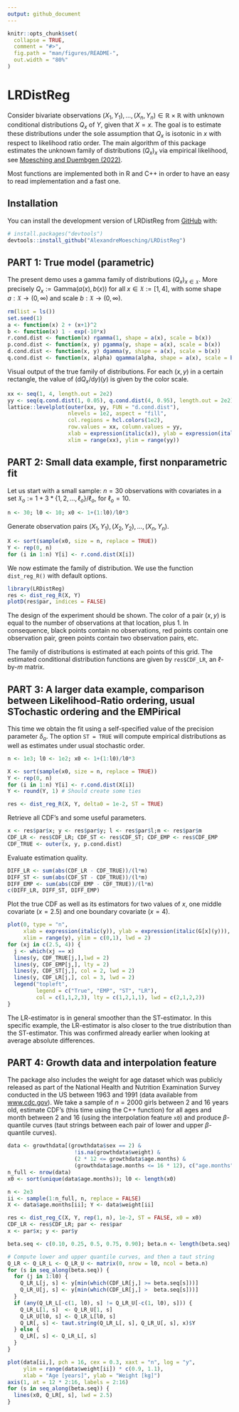 ```yaml
---
output: github_document
---
```


<!-- README.md is generated from README.Rmd. Please edit that file -->

```r
knitr::opts_chunk$set(
  collapse = TRUE,
  comment = "#>",
  fig.path = "man/figures/README-",
  out.width = "80%"
)
```

# LRDistReg

<!-- badges: start -->
<!-- badges: end -->

Consider bivariate observations $(X_1, Y_1), \ldots , (X_n, Y_n) \in \mathbb{R}\times\mathbb{R}$ with unknown conditional distributions $Q_x$ of $Y$, given that $X = x$. The goal is to estimate these distributions under the sole assumption that $Q_x$ is isotonic in $x$ with respect to likelihood ratio order. The main algorithm of this package estimates the unknown family
of distributions $(Q_x)_x$ via empirical likelihood, see [Moesching and Duembgen (2022)](https://arxiv.org/abs/2007.11521).

Most functions are implemented both in R and C++ in order to have an easy to read implementation and a fast one.

## Installation

You can install the development version of LRDistReg from [GitHub](https://github.com/) with:

``` r
# install.packages("devtools")
devtools::install_github("AlexandreMoesching/LRDistReg")
```

## PART 1: True model (parametric)

The present demo uses a gamma family of distributions $(Q_x)_{x\in \mathfrak{X}}$. More precisely
$Q_x := \mathrm{Gamma}\bigl(a(x), b(x)\bigr)$ for all $x \in \mathfrak{X} := [1,4]$, with some shape $a: \mathfrak{X} \to (0,\infty)$ and scale $b: \mathfrak{X} \to (0,\infty)$.

```r
rm(list = ls())
set.seed(1)
a <- function(x) 2 + (x+1)^2
b <- function(x) 1 - exp(-10*x)
r.cond.dist <- function(x) rgamma(1, shape = a(x), scale = b(x))
p.cond.dist <- function(x, y) pgamma(y, shape = a(x), scale = b(x))
d.cond.dist <- function(x, y) dgamma(y, shape = a(x), scale = b(x))
q.cond.dist <- function(x, alpha) qgamma(alpha, shape = a(x), scale = b(x))
```

Visual output of the true family of distributions. For each $(x,y)$ in a certain rectangle, the value of $(\mathrm{d}Q_x/\mathrm{d}y)(y)$ is given by the color scale.

```r
xx <- seq(1, 4, length.out = 2e2)
yy <- seq(q.cond.dist(1, 0.05), q.cond.dist(4, 0.95), length.out = 2e2)
lattice::levelplot(outer(xx, yy, FUN = "d.cond.dist"), 
                   nlevels = 1e2, aspect = "fill",
                   col.regions = hcl.colors(1e2),
                   row.values = xx, column.values = yy,
                   xlab = expression(italic(x)), ylab = expression(italic(y)),
                   xlim = range(xx), ylim = range(yy))
```

## PART 2: Small data example, first nonparametric fit

Let us start with a small sample: $n = 30$ observations with covariates in a set $\mathfrak{X}_o := 1 + 3*\{1,2,...,\ell_o\}/\ell_o$, for $\ell_o = 10$.
```r
n <- 30; l0 <- 10; x0 <- 1+(1:l0)/l0*3
```

Generate observation pairs $(X_1,Y_1),(X_2,Y_2),...,(X_n,Y_n)$.
```r
X <- sort(sample(x0, size = n, replace = TRUE))
Y <- rep(0, n)
for (i in 1:n) Y[i] <- r.cond.dist(X[i])
```

We now estimate the family of distribution. We use the function `dist_reg_R()` with default options.
```r
library(LRDistReg)
res <- dist_reg_R(X, Y)
plotD(res$par, indices = FALSE)
```

The design of the experiment should be shown. The color of a pair $(x,y)$ is equal to the number of observations at that location, plus 1. In consequence, black points contain no observations, red points contain one observation pair, green points contain two observation pairs, etc.

The family of distributions is estimated at each points of this grid. The estimated conditional distribution functions are given by `res$CDF_LR`, an $\ell$-by-$m$ matrix.

## PART 3: A larger data example, comparison between Likelihood-Ratio ordering, usual STochastic ordering and the EMPirical

This time we obtain the fit using a self-specified value of the precision parameter $\delta_o$. The option `ST = TRUE` will compute empirical distributions as well as estimates under usual stochastic order.
```r
n <- 1e3; l0 <- 1e2; x0 <- 1+(1:l0)/l0*3

X <- sort(sample(x0, size = n, replace = TRUE))
Y <- rep(0, n)
for (i in 1:n) Y[i] <- r.cond.dist(X[i])
Y <- round(Y, 1) # Should create some ties

res <- dist_reg_R(X, Y, delta0 = 1e-2, ST = TRUE)
```

Retrieve all CDF's and some useful parameters.
```r
x <- res$par$x; y <- res$par$y; l <- res$par$l;m <- res$par$m
CDF_LR <- res$CDF_LR; CDF_ST <- res$CDF_ST; CDF_EMP <- res$CDF_EMP
CDF_TRUE <- outer(x, y, p.cond.dist)
```

Evaluate estimation quality.
```r
DIFF_LR <- sum(abs(CDF_LR - CDF_TRUE))/(l*m)
DIFF_ST <- sum(abs(CDF_ST - CDF_TRUE))/(l*m)
DIFF_EMP <- sum(abs(CDF_EMP - CDF_TRUE))/(l*m)
c(DIFF_LR, DIFF_ST, DIFF_EMP)
```

Plot the true CDF as well as its estimators for two values of $x$, one 
middle covariate ($x = 2.5$) and one boundary covariate ($x = 4$).

```r
plot(0, type = "n",
     xlab = expression(italic(y)), ylab = expression(italic(G[x](y))),
     xlim = range(y), ylim = c(0,1), lwd = 2)
for (xj in c(2.5, 4)) {
  j <- which(xj == x)
  lines(y, CDF_TRUE[j,],lwd = 2)
  lines(y, CDF_EMP[j,], lty = 2)
  lines(y, CDF_ST[j,], col = 2, lwd = 2)
  lines(y, CDF_LR[j,], col = 3, lwd = 2)
  legend("topleft", 
         legend = c("True", "EMP", "ST", "LR"),
         col = c(1,1,2,3), lty = c(1,2,1,1), lwd = c(2,1,2,2))
}
```

The LR-estimator is in general smoother than the ST-estimator. In this specific example, the LR-estimator is also closer to the true distribution than the ST-estimator. This was confirmed already earlier when looking at average absolute differences. 

## PART 4: Growth data and interpolation feature

The package also includes the weight for age dataset which was publicly released as part of the National Health and Nutrition Examination Survey conducted in the US between 1963 and 1991 (data available from [www.cdc.gov](www.cdc.gov)). We take a sample of $n=2000$ girls between $2$ and $16$ years old, estimate CDF's (this time using the C++ function) for all ages and month between $2$ and $16$ (using the interpolation feature `x0`) and produce $\beta$-quantile curves (taut strings between each pair of lower and upper $\beta$-quantile curves).

```r
data <- growthdata[(growthdata$sex == 2) &
                     !is.na(growthdata$weight) &
                     (2 * 12 <= growthdata$age.months) & 
                     (growthdata$age.months <= 16 * 12), c("age.months", "weight")]
n_full <- nrow(data)
x0 <- sort(unique(data$age.months)); l0 <- length(x0)

n <- 2e3
ii <- sample(1:n_full, n, replace = FALSE)
X <- data$age.months[ii]; Y <- data$weight[ii]

res <- dist_reg_C(X, Y, rep(1, n), 1e-2, ST = FALSE, x0 = x0)
CDF_LR <- res$CDF_LR; par <- res$par
x <- par$x; y <- par$y

beta.seq <- c(0.10, 0.25, 0.5, 0.75, 0.90); beta.n <- length(beta.seq)

# Compute lower and upper quantile curves, and then a taut string
Q_LR <- Q_LR_L <- Q_LR_U <- matrix(0, nrow = l0, ncol = beta.n)
for (s in seq_along(beta.seq)) {
  for (j in 1:l0) {
    Q_LR_L[j, s] <- y[min(which(CDF_LR[j,] >= beta.seq[s]))]
    Q_LR_U[j, s] <- y[min(which(CDF_LR[j,] >  beta.seq[s]))]
  }
  if (any(Q_LR_L[-c(1, l0), s] != Q_LR_U[-c(1, l0), s])) {
    Q_LR_L[1, s]  <- Q_LR_U[1, s]
    Q_LR_U[l0, s] <- Q_LR_L[l0, s]
    Q_LR[, s] <- taut.string(Q_LR_L[, s], Q_LR_U[, s], x)$Y
  } else {
    Q_LR[, s] <- Q_LR_L[, s]
  }
}

plot(data[ii,], pch = 16, cex = 0.3, xaxt = "n", log = "y",
     ylim = range(data$weight[ii]) * c(0.9, 1.1),
     xlab = "Age [years]", ylab = "Weight [kg]")
axis(1, at = 12 * 2:16, labels = 2:16)
for (s in seq_along(beta.seq)) {
  lines(x0, Q_LR[, s], lwd = 2.5)
}
```
